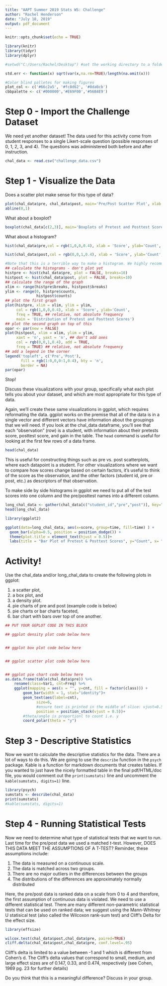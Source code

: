 ```yaml
---
title: "AAPT Summer 2019 Stats WS: Challenge"
author: "Rachel Henderson"
date: "July 18, 2019"
output: pdf_document
---
```


```r
knitr::opts_chunk$set(echo = TRUE)

library(knitr)
library(tidyr)
library(dplyr)

#setwd("C:/Users/Rachel/Desktop") #set the working directory to a folder for this project. It makes life easier.

std.err <- function(x) sqrt(var(x,na.rm=TRUE)/length(na.omit(x)))

#Color blind palletes for making figures
plot_col <- c('#66c2a5', '#fc8d62', '#8da0cb')
cbbpalette <- c('#000000','#E69F00','#56B4E9')

```

# Step 0 - Import the Challenge Dataset

We need yet another dataset!  The data used for this activity come from student responses to a single Likert-scale question (possible responses of 0, 1, 2, 3, and 4).  The questions was administered both before and after instruction.

```r
chal_data <- read.csv("challenge_data.csv")
```

# Step 1 - Visualize the Data

Does a scatter plot make sense for this type of data?

```r
plot(chal_data$pre, chal_data$post, main='Pre/Post Scatter Plot', xlab = "Pre", ylab="Post")
abline(0,1)
```

What about a boxplot?

```r
boxplot(chal_data[c(2,3)], main='Boxplots of Pretest and Posttest Scores')
```


What about a histogram?

```r
hist(chal_data$pre,col = rgb(1,0,0,0.4), xlab = 'Score', ylab='Count', main='Distribution of Pretest Score')
```
```r
hist(chal_data$post,col = rgb(0,0,1,0.4), xlab = 'Score', ylab='Count', main='Distribution of Posttest Scores')
```

```r
#Note that this is a terrible way to make a histogram. We highly recommend learning ggplot and the tidyverse.
## calculate the histograms - don't plot yet
histpre <- hist(chal_data$pre, plot = FALSE, breaks=10)
histpost <- hist(chal_data$post, plot = FALSE, breaks=10)
## calculate the range of the graph
xlim <- range(histpre$breaks, histpost$breaks)
ylim <- range(0, histpre$counts,
              histpost$counts)
## plot the first graph
plot(histpre, xlim = xlim, ylim = ylim,
     col = rgb(1,0,0,0.4), xlab = 'Score', ylab='Count',
     freq = TRUE, ## relative, not absolute frequency
     main = 'Distribution of Pretest and Posttest Scores')
## plot the second graph on top of this
opar <- par(new = FALSE)
plot(histpost, xlim = xlim, ylim = ylim,
     xaxt = 'n', yaxt = 'n', ## don't add axes
     col = rgb(0,0,1,0.4), add = TRUE,
     freq = TRUE) ## relative, not absolute frequency
## add a legend in the corner
legend('topleft', c('Pre','Post'),
       fill = rgb(1:0,0,0:1,0.4), bty = 'n',
       border = NA)
par(opar)
```

Stop!

Discuss these visualizations with your group, specifically what each plot tells you about your dataset, and which are most appropriate for this type of data.


Again, we'll create these same visualizations in ggplot, which requires reformating the data. ggplot works on the premise that all of the data is in a single vector and different vectors have information about the groupings that we will need.  If you look at the chal_data dataframe, you'll see that each "observation" (row) is a student, with information about their pretests score, posttest score, and gain in the table.  The `head` command is useful for looking at the first few rows of a data frame.
```r
head(chal_data)
```
This is useful for constructing things such as pre vs. post scatterplots, where each datapoint is a student.  For other visualizations where we want to compare how scores change based on certain factors, it's useful to think of the score as the observation, and the other factors (student id, pre or post, etc.) as descriptors of that observation.

To make side by side histograms in ggplot we need to put all of the test scores into one column and the pre/posttest names into a different column.

```r
long_chal_data <- gather(chal_data[c("student_id","pre","post")], key="time", value = "score", pre, post)
head(long_chal_data)
```

```r
library(ggplot2)

ggplot(data=long_chal_data, aes(x=score, group=time, fill=time) ) + 
  geom_bar(alpha=0.5, position = position_dodge()) +
  theme(plot.title = element_text(hjust = 0.5))+
  labs(title = "Bar Plot of Pretest & Posttest Scores", y="Count", x= "Raw Score")
```

# Activity! 
Use the chal_data and/or long_chal_data to create the following plots in ggplot:

1. a scatter plot, 
2. a box plot, and 
3. a density plot.
4. pie charts of pre and post (example code is below)
5. pie charts or bar charts faceted,
6. bar chart with bars over top of one another.

```r
## PUT YOUR GGPLOT CODE IN THIS BLOCK

## ggplot density plot code below here


## ggplot box plot code below here


## ggplot scatter plot code below here


## ggplot pie chart code below here
as.data.frame(table(chal_data$pre)) %>% 
    rename(class=Var1, cnt=Freq) %>%
    ggplot(mapping = aes(x = "", y=cnt, fill = factor(class))) + 
        geom_bar(width = 1, stat="identity")+
        geom_text(aes(label=cnt), 
              size=6,
              #ensure text is printed in the middle of slice: vjust=0.5
              position = position_stack(vjust = 0.5))+
        #theta/angle is proportionl to count i.e. y
        coord_polar(theta = "y") 

```



# Step 3 - Descriptive Statistics
Now we want to calculate the descriptive statistics for the data. There are a lot of ways to do this. We are going to use the `describe` function in the `psych` package. Kable is a function for markdown documents that creates tables.  If you wanted to just have the nicely formatted table in the final pdf/HTML/doc file, you would comment out the `print(sumstats)` line and uncomment the `kable(sumstats, digits=1)` line.

```r
library(psych)
sumstats <- describe(chal_data)
print(sumstats)
#kable(sumstats, digits=1)
```

# Step 4 - Running Statistical Tests
Now we need to determine what type of statistical tests that we want to run.
Last time for the pre/post data we used a matched $t$-test. However, DOES THIS DATA MEET THE ASSUMPTIONS OF A T-TEST? Reminder, these assumptions include:

1. The data is measured on a continuous scale.
2. The data is matched across two groups.
3. There are no major outliers in the differences between the groups
4. The distributions of the differences are approximately normally distributed

Here, the pre/post data is ranked data on a scale from 0 to 4 and therefore, the first assumption of continuous data is violated. We need to use a different statistical test. There are many different non-parametric statistical tests that can be used on ranked data; we suggest using the Mann-Whitney U statisical test (also called the Wilcoxon rank-sum test) and Cliff's Delta for the effect size.


```r
library(effsize)

wilcox.test(chal_data$post,chal_data$pre, paired=TRUE)
cliff.delta(chal_data$post,chal_data$pre, conf.level=.95)
```

Cliff's delta is limited to a value between -1 and 1 which is different from Cohen's d. The Cliff's delta values that correspond to small, medium, and large effect sizes are of 0.147, 0.33, and 0.474, respectively (see Cohen, 1969 pg. 23 for further details)

Do you think that this is a meaningful difference? Discuss in your group.